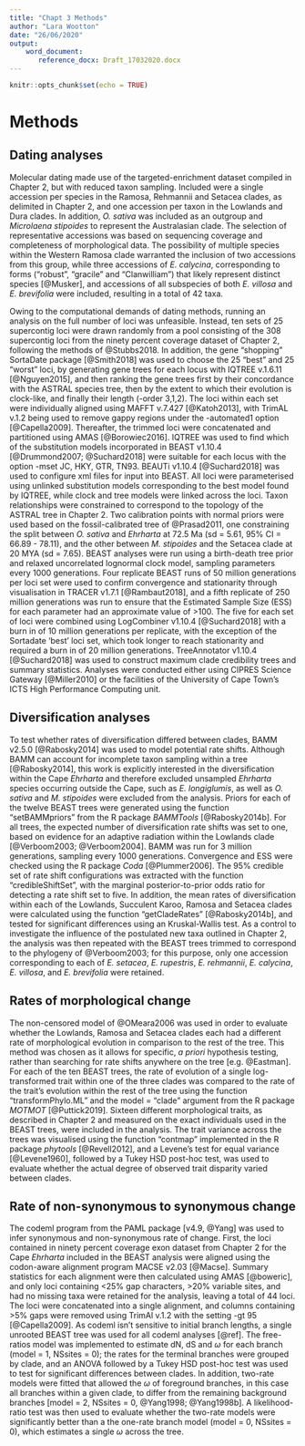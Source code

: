```yaml
---
title: "Chapt 3 Methods"
author: "Lara Wootton"
date: "26/06/2020"
output:
    word_document:
       reference_docx: Draft_17032020.docx
---
```


```r
knitr::opts_chunk$set(echo = TRUE)
```

# Methods

## Dating analyses

Molecular dating made use of the targeted-enrichment dataset compiled in Chapter 2, but with reduced taxon sampling. Included were a single accession per species in the Ramosa, Rehmannii and Setacea clades, as delimited in Chapter 2, and one accession per taxon in the Lowlands and Dura clades. In addition, *O. sativa* was included as an outgroup and _Microlaena stipoides_ to represent the Australasian clade. The selection of representative accessions was based on sequencing coverage and completeness of morphological data. The possibility of multiple species within the Western Ramosa clade warranted the inclusion of two accessions from this group, while three accessions of _E. calycina_, corresponding to forms ("robust", "gracile" and "Clanwilliam") that likely represent distinct species [@Musker], and accessions of all subspecies of both *E. villosa* and *E. brevifolia* were included, resulting in a total of 42 taxa.

Owing to the computational demands of dating methods, running an analysis on the full number of loci was unfeasible. Instead, ten sets of 25 supercontig loci were drawn randomly from a pool consisting of the 308 supercontig loci from the ninety percent coverage dataset of Chapter 2, following the methods of @Stubbs2018. In addition, the gene "shopping" SortaDate package [@Smith2018] was used to choose the 25 "best" and 25 "worst" loci, by generating gene trees for each locus with IQTREE v.1.6.11 [@Nguyen2015], and then ranking the gene trees first by their concordance with the ASTRAL species tree, then by the extent to which their evolution is clock-like, and finally their length (-order 3,1,2). The loci within each set were individually aligned using MAFFT v.7.427 [@Katoh2013], with TrimAL v.1.2 being used to remove gappy regions under the -automated1 option [@Capella2009]. Thereafter, the trimmed loci were concatenated and partitioned using AMAS [@Borowiec2016]. IQTREE was used to find which of the substitution models incorporated in BEAST v1.10.4 [@Drummond2007; @Suchard2018] were suitable for each locus with the option -mset JC, HKY, GTR, TN93. BEAUTi v1.10.4 [@Suchard2018] was used to configure xml files for input into BEAST. All loci were parameterised using unlinked substitution models corresponding to the best model found by IQTREE, while clock and tree models were linked across the loci. Taxon relationships were constrained to correspond to the topology of the ASTRAL tree in Chapter 2. Two calibration points with normal priors were used based on the fossil-calibrated tree of @Prasad2011, one constraining the split between _O. sativa_ and _Ehrharta_ at 72.5 Ma (sd = 5.61, 95% CI = 66.89 - 78.11), and the other between _M. stipoides_ and the Setacea clade at 20 MYA (sd = 7.65). BEAST analyses were run using a birth-death tree prior and relaxed uncorrelated lognormal clock model, sampling parameters every 1000 generations. Four replicate BEAST runs of 50 million generations per loci set were used to confirm convergence and stationarity through visualisation in TRACER v1.7.1 [@Rambaut2018], and a fifth replicate of 250 million generations was run to ensure that the Estimated Sample Size (ESS) for each parameter had an approximate value of >100. The five for each set of loci were combined using LogCombiner v1.10.4 [@Suchard2018] with a burn in of 10 million generations per replicate, with the exception of the Sortadate 'best' loci set, which took longer to reach stationarity and required a burn in of 20 million generations. TreeAnnotator v1.10.4 [@Suchard2018] was used to construct maximum clade credibility trees and summary statistics. Analyses were conducted either using CIPRES Science Gateway [@Miller2010] or the facilities of the University of Cape Town’s ICTS High Performance Computing unit.

## Diversification analyses

To test whether rates of diversification differed between clades, BAMM v2.5.0 [@Rabosky2014] was used to model potential rate shifts. Although BAMM can account for incomplete taxon sampling within a tree [@Rabosky2014], this work is explicitly interested in the diversification within the Cape _Ehrharta_ and therefore excluded unsampled _Ehrharta_ species occurring outside the Cape, such as _E. longiglumis_, as well as _O. sativa_ and _M. stipoides_ were excluded from the analysis. Priors for each of the twelve BEAST trees were generated using the function "setBAMMpriors" from the R package _BAMMTools_ [@Rabosky2014b]. For all trees, the expected number of diversification rate shifts was set to one, based on evidence for an adaptive radiation within the Lowlands clade [@Verboom2003; @Verboom2004]. BAMM was run for 3 million generations, sampling every 1000 generations. Convergence and ESS were checked using the R package _Coda_ [@Plummer2006]. The 95% credible set of rate shift configurations was extracted with the function "credibleShiftSet", with the marginal posterior-to-prior odds ratio for detecting a rate shift set to five. In addition, the mean rates of diversification within each of the Lowlands, Succulent Karoo, Ramosa and Setacea clades were calculated using the function "getCladeRates" [@Rabosky2014b], and tested for significant differences using an Kruskal-Wallis test. As a control to investigate the influence of the postulated new taxa outlined in Chapter 2, the analysis was then repeated with the BEAST trees trimmed to correspond to the phylogeny of @Verboom2003; for this purpose, only one accession corresponding to each of _E. setacea_, _E. rupestris_, _E. rehmannii_, _E. calycina_, _E. villosa_, and _E. brevifolia_ were retained.

## Rates of morphological change

The non-censored model of @OMeara2006 was used in order to evaluate whether the Lowlands, Ramosa and Setacea clades each had a different rate of morphological evolution in comparison to the rest of the tree. This method was chosen as it allows for specific, _a priori_ hypothesis testing, rather than searching for rate shifts anywhere on the tree [e.g. @Eastman]. For each of the ten BEAST trees, the rate of evolution of a single log-transformed trait within one of the three clades was compared to the rate of the trait's evolution within the rest of the tree using the function "transformPhylo.ML" and the model = "clade" argument from the R package _MOTMOT_ [@Puttick2019]. Sixteen different morphological traits, as described in Chapter 2 and measured on the exact individuals used in the BEAST trees, were included in the analysis. The trait variance across the trees was visualised using the function "contmap" implemented in the R package _phytools_ [@Revell2012], and a Levene's test for equal variance [@Levene1960], followed by a Tukey HSD post-hoc test, was used to evaluate whether the actual degree of observed trait disparity varied between clades. 

## Rate of non-synonymous to synonymous change



The codeml program from the PAML package [v4.9, @Yang] was used to infer synonymous and non-synonymous rate of change. First, the loci contained in ninety percent coverage exon dataset from Chapter 2 for the Cape _Ehrharta_ included in the BEAST analysis were aligned using the codon-aware alignment program MACSE v2.03 [@Macse]. Summary statistics for each alignment were then calculated using AMAS [@boweric], and only loci containing <25% gap characters, >20% variable sites, and had no missing taxa were retained for the analysis, leaving a total of 44 loci. The loci were concatenated into a single alignment, and columns containing >5% gaps were removed using TrimAl v.1.2 with the setting -gt 95 [@Capella2009]. As codeml isn't sensitive to initial branch lengths, a single unrooted BEAST tree was used for all codeml analyses [@ref]. The free-ratios model was implemented to estimate dN, dS and $\omega$ for each branch (model = 1,  NSsites = 0); the rates for the terminal branches were grouped by clade, and an ANOVA followed by a Tukey HSD post-hoc test was used to test for significant differences between clades. In addition, two-rate models were fitted that allowed the $\omega$ of foreground branches, in this case all branches within a given clade, to differ from the remaining background branches [model = 2, NSsites = 0, @Yang1998; @Yang1998b]. A likelihood-ratio test was then used to evaluate whether the two-rate models were significantly better than a the one-rate branch model (model = 0, NSsites = 0), which estimates a single $\omega$ across the tree.



